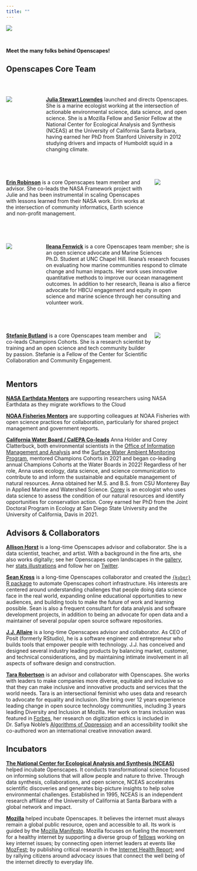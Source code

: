 ```yaml
---
title: ""
---
```


::: column-screen
![](images/banner_imgs/horst_openscapes_desert_breadcrumbs.png)
:::

<br>

::: {.medium-body-text .center-text}
**Meet the many folks behind Openscapes!**
:::

## Openscapes Core Team

<br>

:::: {style="display: grid; grid-template-columns: 0.5fr 2fr; grid-column-gap: 10px;"}

::: {}

![](images/headshots/lowndes_round.png)

:::

::: {}

::: {.center-text}
[**Julia Stewart Lowndes**](https://jules32.github.io/) launched and directs Openscapes. She is a marine ecologist working at the intersection of actionable environmental science, data science, and open science. She is a Mozilla Fellow and Senior Fellow at the National Center for Ecological Analysis and Synthesis (NCEAS) at the University of California Santa Barbara, having earned her PhD from Stanford University in 2012 studying drivers and impacts of Humboldt squid in a changing climate.
:::

:::

::::

<br>

:::: {style="display: grid; grid-template-columns: 2fr 0.5fr; grid-column-gap: 10px;"}

::: {}

::: {.center-text}
[**Erin Robinson**](https://erinrobinson.info/) is a core Openscapes team member and advisor. She co-leads the NASA Framework project with Julie and has been instrumental in scaling Openscapes with lessons learned from their NASA work. Erin works at the intersection of community informatics, Earth science and non-profit management.
:::

:::

::: {}

![](images/headshots/robinson_round.png)

:::

::::

<br>

:::: {style="display: grid; grid-template-columns: 0.5fr 2fr; grid-column-gap: 10px;"}

::: {}

![](images/headshots/fenwick_round.png)

:::

::: {}

::: {.center-text}
[**Ileana Fenwick**](https://twitter.com/_ileanaf) is a core Openscapes team member; she is an open science advocate and Marine Sciences Ph.D. Student at UNC Chapel Hill. Ileana’s research focuses on evaluating how marine communities respond to climate change and human impacts. Her work uses innovative quantitative methods to improve our ocean management outcomes. In addition to her research, Ileana is also a fierce advocate for HBCU engagement and equity in open science and marine science through her consulting and volunteer work.
:::

:::

::::

<br>

:::: {style="display: grid; grid-template-columns: 2fr 0.5fr; grid-column-gap: 10px;"}

::: {}

::: {.center-text}
[**Stefanie Butland**](https://stefaniebutland.netlify.app/) is a core Openscapes team member and co-leads Champions Cohorts. She is a research scientist by training and an open science and tech community builder by passion. Stefanie is a Fellow of the Center for Scientific Collaboration and Community Engagement.
:::

:::

::: {}

![](images/headshots/butland_round.png)

:::

::::

## Mentors

[**NASA Earthdata Mentors**](https://nasa-openscapes.github.io/mentors.html#mentor-cohort) are supporting researchers using NASA Earthdata as they migrate workflows to the Cloud

[**NOAA Fisheries Mentors**](https://nmfs-openscapes.github.io/mentors.html) are supporting colleagues at NOAA Fisheries with open science practices for collaboration, particularly for shared project management and government reports.

[**California Water Board / CalEPA Co-leads**](https://github.com/cawaterboarddatacenter) Anna Holder and Corey Clatterbuck, both environmental scientists in the [Office of Information Management and Analysis](https://www.waterboards.ca.gov/resources/oima/) and the [Surface Water Ambient Monitoring Program](https://www.waterboards.ca.gov/water_issues/programs/swamp/), mentored Champions Cohorts in 2021 and began co-leading annual Champions Cohorts at the Water Boards in 2022! Regardless of her role, Anna uses ecology, data science, and science communication to contribute to and inform the sustainable and equitable management of natural resources. Anna obtained her M.S. and B.S. from CSU Monterey Bay in Applied Marine and Watershed Science. [Corey](https://www.coreyclatterbuck.com/) is an ecologist who uses data science to assess the condition of our natural resources and identify opportunities for conservation action. Corey earned her PhD from the Joint Doctoral Program in Ecology at San Diego State University and the University of California, Davis in 2021.

## Advisors & Collaborators

[**Allison Horst**](https://allisonhorst.github.io/) is a long-time Openscapes advisor and collaborator. She is a data scientist, teacher, and artist. With a background in the fine arts, she also works digitally; see her Openscapes open landscapes in the [gallery](gallery.qmd), her [stats illustrations](https://allisonhorst.com/) and follow her on [Twitter](https://twitter.com/allison_horst).

[**Sean Kross**](https://seankross.com/) is a long-time Openscapes collaborator and created the [`{kyber}` R package](https://openscapes.github.io/kyber/) to automate Openscapes cohort infrastructure. His interests are centered around understanding challenges that people doing data science face in the real world, expanding online educational opportunities to new audiences, and building tools to make the future of work and learning possible. Sean is also a frequent consultant for data analysis and software development projects, in addition to being an advocate for open data and a maintainer of several popular open source software repositories.

[**J.J. Allaire**](https://www.linkedin.com/in/jjallaire/?original_referer=https%3A%2F%2Fwww.google.com%2F) is a long-time Openscapes advisor and collaborator. As CEO of Posit (formerly RStudio), he is a software engineer and entrepreneur who builds tools that empower people with technology. J.J. has conceived and designed several industry leading products by balancing market, customer, and technical considerations, and by maintaining intimate involvement in all aspects of software design and construction.

[**Tara Robertson**](https://tararobertson.ca/) is an advisor and collaborator with Openscapes. She works with leaders to make companies more diverse, equitable and inclusive so that they can make inclusive and innovative products and services that the world needs. Tara is an intersectional feminist who uses data and research to advocate for equality and inclusion. She bring over 12 years experience leading change in open source technology communities, including 3 years leading Diversity and Inclusion at Mozilla. Her work on trans inclusion was featured in [Forbes](https://www.forbes.com/sites/janicegassam/2019/04/28/how-to-support-your-transgender-employees/?sh=716539094eca), her research on digitization ethics is included in Dr. Safiya Noble’s [Algorithms of Oppression](https://safiyaunoble.com/research-writing/) and an accessibility toolkit she co-authored won an international creative innovation award.

## Incubators

[**The National Center for Ecological Analysis and Synthesis (NCEAS)**](https://www.nceas.ucsb.edu/) helped incubate Openscapes. It conducts transformational science focused on informing solutions that will allow people and nature to thrive. Through data synthesis, collaborations, and open science, NCEAS accelerates scientific discoveries and generates big-picture insights to help solve environmental challenges. Established in 1995, NCEAS is an independent research affiliate of the University of California at Santa Barbara with a global network and impact.

[**Mozilla**](https://www.mozilla.org/en-US/) helped incubate Openscapes. It believes the internet must always remain a global public resource, open and accessible to all. Its work is guided by the [Mozilla Manifesto](https://www.mozilla.org/en-US/about/manifesto/). Mozilla focuses on fueling the movement for a healthy internet by supporting a diverse group of [fellows](https://foundation.mozilla.org/en/what-we-fund/fellowships-and-awards-directory/) working on key internet issues; by connecting open internet leaders at events like [MozFest](https://www.mozillafestival.org/en/); by publishing critical research in the [Internet Health Report](https://internethealthreport.org/2018/); and by rallying citizens around advocacy issues that connect the well being of the internet directly to everyday life.

